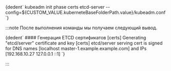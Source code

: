 


<CodeBlock language="bash">
  {dedent`
    kubeadm init phase certs etcd-server --config=${CUSTOM_VALUE.kuberneteBaseFolderPath.value}/kubeadm.conf
  `}
</CodeBlock>

:::note
После выполнения команды мы получаем следующий вывод.

<CodeBlock language="bash">
  {dedent`
    #### Генерация ETCD сертификатов
    [certs] Generating "etcd/server" certificate and key
    [certs] etcd/server serving cert is signed for DNS names [localhost master-1.example.example.com] and IPs [192.168.10.27 127.0.0.1 ::1]
  `}
</CodeBlock>

:::
